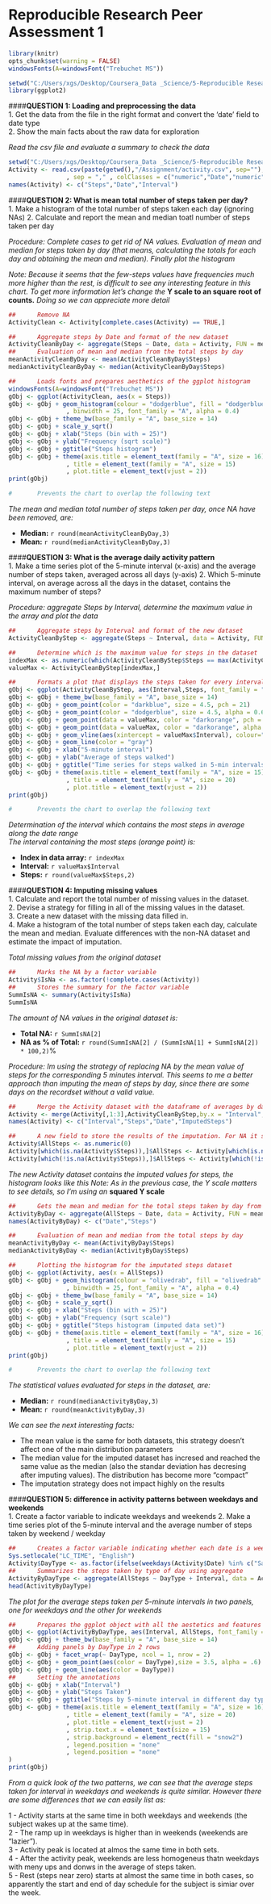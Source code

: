 Reproducible Research Peer Assessment 1
=======================================  

```r
library(knitr)
opts_chunk$set(warning = FALSE)
windowsFonts(A=windowsFont("Trebuchet MS"))
```
```r
setwd("C:/Users/xgs/Desktop/Coursera_Data _Science/5-Reproducible Research/Week 2")
library(ggplot2)
```

####**QUESTION 1: Loading and preprocessing the data**  
1. Get the data from the file in the right format and convert the 'date' field to date type  
2. Show the main facts about the raw data for exploration  

*Read the csv file and evaluate a summary to check the data*
```r
setwd("C:/Users/xgs/Desktop/Coursera_Data _Science/5-Reproducible Research/Week 2")
Activity <- read.csv(paste(getwd(),"/Assignment/activity.csv", sep=""), header = TRUE
                , sep = "," , colClasses = c("numeric","Date","numeric"))
names(Activity) <- c("Steps","Date","Interval")
```

####**QUESTION 2: What is mean total number of steps taken per day?**  
1. Make a histogram of the total number of steps taken each day (ignoring NAs)
2. Calculate and report the mean and median toatl number of steps taken per day  

*Procedure: Complete cases to get rid of NA values. Evaluation of mean and median for steps taken by day (that means, calculating the totals for each day and obtaining the mean and median). Finally plot the histogram*  

*Note: Because it seems that the few-steps values have frequencies much more higher than the rest, is difficult to see any interesting feature in this chart. To get more information let's change the* **Y scale to an square root of counts.** *Doing so we can appreciate more detail*

```r
##      Remove NA
ActivityClean <- Activity[complete.cases(Activity) == TRUE,]

##      Aggregate steps by Date and format of the new dataset
ActivityCleanByDay <- aggregate(Steps ~ Date, data = Activity, FUN = mean)
##      Evaluation of mean and median from the total steps by day
meanActivityCleanByDay <- mean(ActivityCleanByDay$Steps)
medianActivityCleanByDay <- median(ActivityCleanByDay$Steps)

##      Loads fonts and prepares aesthetics of the ggplot histogram
windowsFonts(A=windowsFont("Trebuchet MS"))
gObj <- ggplot(ActivityClean, aes(x = Steps))
gObj <- gObj + geom_histogram(colour = "dodgerblue", fill = "dodgerblue"
                , binwidth = 25, font_family = "A", alpha = 0.4)
gObj <- gObj + theme_bw(base_family = "A", base_size = 14)
gObj <- gObj + scale_y_sqrt()
gObj <- gObj + xlab("Steps (bin with = 25)")
gObj <- gObj + ylab("Frequency (sqrt scale)")
gObj <- gObj + ggtitle("Steps histogram")
gObj <- gObj + theme(axis.title = element_text(family = "A", size = 16)
                , title = element_text(family = "A", size = 15)
                , plot.title = element_text(vjust = 2))
print(gObj)

```

```r
#       Prevents the chart to overlap the following text 
```` 

*The mean and median total number of steps taken per day, once NA have been removed, are:*

* **Median:** `r round(meanActivityCleanByDay,3)`
* **Mean:** `r round(medianActivityCleanByDay,3)`

####**QUESTION 3: What is the average daily activity pattern**  
1. Make a time series plot of the 5-minute interval (x-axis) and the average number of steps taken, averaged across all days (y-axis)
2. Which 5-minute interval, on average across all the days in the dataset, contains the maximum number of steps?  

*Procedure: aggregate Steps by Interval, determine the maximum value in the array and plot the data*

```r
##      Aggregate steps by Interval and format of the new dataset
ActivityCleanByStep <- aggregate(Steps ~ Interval, data = Activity, FUN = mean)

##      Determine which is the maximum value for steps in the dataset
indexMax <- as.numeric(which(ActivityCleanByStep$Steps == max(ActivityCleanByStep$Steps)))
valueMax <- ActivityCleanByStep[indexMax,]

##      Formats a plot that displays the steps taken for every interval and marks the maximum value
gObj <- ggplot(ActivityCleanByStep, aes(Interval,Steps, font_family = "A"))
gObj <- gObj + theme_bw(base_family = "A", base_size = 14)
gObj <- gObj + geom_point(color = "darkblue", size = 4.5, pch = 21)
gObj <- gObj + geom_point(color = "dodgerblue", size = 4.5, alpha = 0.6)
gObj <- gObj + geom_point(data = valueMax, color = "darkorange", pch = 21, size = 4.5)
gObj <- gObj + geom_point(data = valueMax, color = "darkorange", alpha = 0.75, size = 4.5)
gObj <- gObj + geom_vline(aes(xintercept = valueMax$Interval), colour="orange")
gObj <- gObj + geom_line(color = "gray")
gObj <- gObj + xlab("5-minute interval")
gObj <- gObj + ylab("Average of steps walked")
gObj <- gObj + ggtitle("Time series for steps walked in 5-min intervals")
gObj <- gObj + theme(axis.title = element_text(family = "A", size = 15)
                , title = element_text(family = "A", size = 20)
                , plot.title = element_text(vjust = 2))
print(gObj)

```

```r
#       Prevents the chart to overlap the following text 
```` 

*Determination of the interval which contains the most steps in average along the date range*  
*The interval containing the most steps (orange point) is:*

* **Index in data array:** `r indexMax`
* **Interval:** `r valueMax$Interval`
* **Steps:** `r round(valueMax$Steps,2)`

####**QUESTION 4: Imputing missing values**  
1. Calculate and report the total number of missing values in the dataset.  
2. Devise a strategy for filling in all of the missing values in the dataset.  
3. Create a new dataset with the missing data filled in.  
4. Make a histogram of the total number of steps taken each day, calculate the mean and median. Evaluate differences with the non-NA dataset and estimate the impact of imputation.  

*Total missing values from the original dataset*
```r
##      Marks the NA by a factor variable
Activity$IsNa <- as.factor(!complete.cases(Activity))
##      Stores the summary for the factor variable
SummIsNA <- summary(Activity$IsNa)
SummIsNA
```
*The amount of NA values in the original dataset is:*

* **Total NA:** `r SummIsNA[2]`
* **NA as % of Total:** `r round(SummIsNA[2] / (SummIsNA[1] + SummIsNA[2]) * 100,2)`%  

*Procedure: Im using the strategy of replacing NA by the mean value of steps for the corresponding 5 minutes interval. This seems to me a better approach than imputing the mean of steps by day, since there are some days on the recordset without a valid value.*

```r
##      Merge the Activity dataset with the dataframe of averages by day using the Interval field.
Activity <- merge(Activity[,1:3],ActivityCleanByStep,by.x = "Interval",by.y = "Interval")
names(Activity) <- c("Interval","Steps","Date","ImputedSteps")

##      A new field to store the results of the imputation. For NA it sets the ImputedSteps (coming from the averages), for non-NA, the original steps value is set
Activity$AllSteps <- as.numeric(0)
Activity[which(is.na(Activity$Steps)),]$AllSteps <- Activity[which(is.na(Activity$Steps)),]$ImputedSteps
Activity[which(!is.na(Activity$Steps)),]$AllSteps <- Activity[which(!is.na(Activity$Steps)),]$Steps
```
*The new Activity dataset contains the imputed values for steps, the histogram looks like this*
*Note: As in the previous case, the Y scale matters to see details, so I'm using an* **squared Y scale**

```r
##      Gets the mean and median for the total steps taken by day from the imputed values
ActivityByDay <- aggregate(AllSteps ~ Date, data = Activity, FUN = mean)
names(ActivityByDay) <- c("Date","Steps")

##      Evaluation of mean and median from the total steps by day
meanActivityByDay <- mean(ActivityByDay$Steps)
medianActivityByDay <- median(ActivityByDay$Steps)

##      Plotting the histogram for the imputated steps dataset
gObj <- ggplot(Activity, aes(x = AllSteps))
gObj <- gObj + geom_histogram(colour = "olivedrab", fill = "olivedrab"
                , binwidth = 25, font_family = "A", alpha = 0.4)
gObj <- gObj + theme_bw(base_family = "A", base_size = 14)
gObj <- gObj + scale_y_sqrt()
gObj <- gObj + xlab("Steps (bin with = 25)")
gObj <- gObj + ylab("Frequency (sqrt scale)")
gObj <- gObj + ggtitle("Steps histogram (imputed data set)")
gObj <- gObj + theme(axis.title = element_text(family = "A", size = 16)
                , title = element_text(family = "A", size = 15)
                , plot.title = element_text(vjust = 2))
print(gObj)
```
```r
#       Prevents the chart to overlap the following text 
``` 
  
*The statistical values evaluated for steps in the dataset, are:*

* **Median:** `r round(medianActivityByDay,3)`
* **Mean:** `r round(meanActivityByDay,3)`

*We can see the next interesting facts:*

* The mean value is the same for both datasets, this strategy doesn't affect one of the main distribution parameters
* The median value for the imputed dataset has incresed and reached the same value as the median (also the standar deviation has decresing after imputing values). The distribution has become more "compact"
* The imputation strategy does not impact highly on the results

####**QUESTION 5: difference in activity patterns between weekdays and weekends**  
1. Create a factor variable to indicate weekdays and weekends
2. Make a time series plot of the 5-minute interval and the average number of steps taken by weekend / weekday

```r
##      Creates a factor variable indicating whether each date is a weekday or weekend
Sys.setlocale("LC_TIME", "English")
Activity$DayType <- as.factor(ifelse(weekdays(Activity$Date) %in% c("Saturday","Sunday"), "Weekend","Weekday"))
##      Summarizes the steps taken by type of day using aggregate
ActivityByDayType <- aggregate(AllSteps ~ DayType + Interval, data = Activity, FUN = mean)
head(ActivityByDayType)

``` 

*The plot for the average steps taken per 5-minute intervals in two panels, one for weekdays and the other for weekends*

```r
##      Prepares the ggplot object with all the aestetics and features
gObj <- ggplot(ActivityByDayType, aes(Interval, AllSteps, font_family = "A"))
gObj <- gObj + theme_bw(base_family = "A", base_size = 14)
##      Adding panels by DayType in 2 rows
gObj <- gObj + facet_wrap(~ DayType, ncol = 1, nrow = 2)
gObj <- gObj + geom_point(aes(color = DayType),size = 3.5, alpha = .6)
gObj <- gObj + geom_line(aes(color = DayType))
##      Setting the annotations
gObj <- gObj + xlab("Interval")
gObj <- gObj + ylab("Steps Taken")
gObj <- gObj + ggtitle("Steps by 5-minute interval in different day types")
gObj <- gObj + theme(axis.title = element_text(family = "A", size = 16)
                , title = element_text(family = "A", size = 20)
                , plot.title = element_text(vjust = 2)
                , strip.text.x = element_text(size = 15)
                , strip.background = element_rect(fill = "snow2")
                , legend.position = "none"
                , legend.position = "none"
)
print(gObj)
```

*From a quick look of the two patterns, we can see that the average steps taken for interval in weekdays and weekends is quite similar. However there are some differences that we can easily list as:*  

1 - Activity starts at the same time in both weekdays and weekends (the subject wakes up at the same time).  
2 - The ramp up in weekdays is higher than in weekends (weekends are "lazier").  
3 - Activity peak is located at almos the same time in both sets.  
4 - After the activity peak, weekends are less homogeneus thatn weekdays with meny ups and donws in the average of steps taken.  
5 - Rest (steps near zero) starts at almost the same time in both cases, so apparently the start and end of day schedule for the subject is simiar over the week.  



